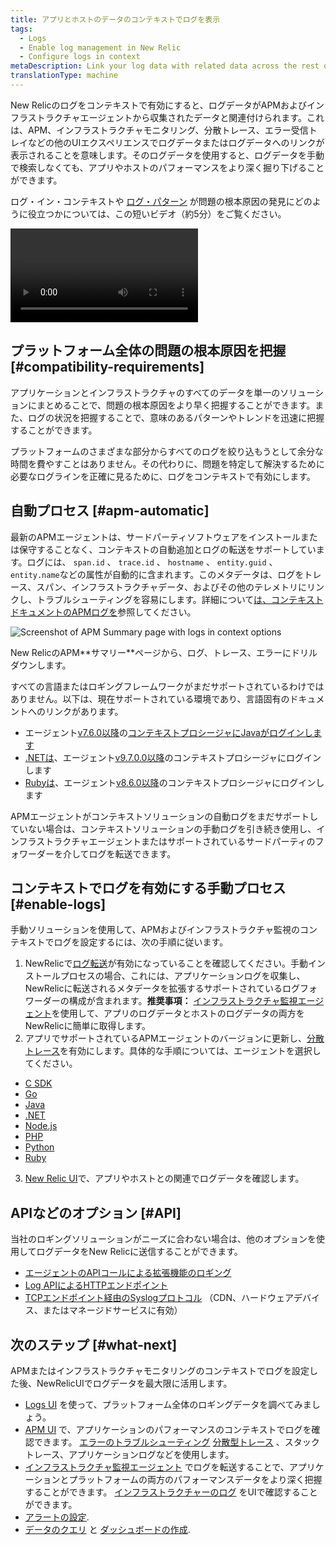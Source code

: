 ```yaml
---
title: アプリとホストのデータのコンテキストでログを表示
tags:
  - Logs
  - Enable log management in New Relic
  - Configure logs in context
metaDescription: Link your log data with related data across the rest of the New Relic platform by configuring logs in context.
translationType: machine
---
```



New Relicのログをコンテキストで有効にすると、ログデータがAPMおよびインフラストラクチャエージェントから収集されたデータと関連付けられます。これは、APM、インフラストラクチャモニタリング、分散トレース、エラー受信トレイなどの他のUIエクスペリエンスでログデータまたはログデータへのリンクが表示されることを意味します。そのログデータを使用すると、ログデータを手動で検索しなくても、アプリやホストのパフォーマンスをより深く掘り下げることができます。

ログ・イン・コンテキストや [ログ・パターン](/docs/logs/ui-data/find-unusual-logs-log-patterns) が問題の根本原因の発見にどのように役立つかについては、この短いビデオ（約5分）をご覧ください。

<Video
  id="awCeXQZs2YE"
  type="youtube"
/>

## プラットフォーム全体の問題の根本原因を把握 [#compatibility-requirements]

アプリケーションとインフラストラクチャのすべてのデータを単一のソリューションにまとめることで、問題の根本原因をより早く把握することができます。また、ログの状況を把握することで、意味のあるパターンやトレンドを迅速に把握することができます。

プラットフォームのさまざまな部分からすべてのログを絞り込もうとして余分な時間を費やすことはありません。その代わりに、問題を特定して解決するために必要なログラインを正確に見るために、ログをコンテキストで有効にします。

## 自動プロセス [#apm-automatic]

最新のAPMエージェントは、サードパーティソフトウェアをインストールまたは保守することなく、コンテキストの自動追加とログの転送をサポートしています。ログには、 `span.id` 、 `trace.id` 、 `hostname` 、 `entity.guid` 、 `entity.name`などの属性が自動的に含まれます。このメタデータは、ログをトレース、スパン、インフラストラクチャデータ、およびその他のテレメトリにリンクし、トラブルシューティングを容易にします。詳細について[は、コンテキストドキュメントのAPMログを](/docs/apm/new-relic-apm/getting-started/get-started-logs-context)参照してください。

<img
  title="APM logs in context UI options"
  alt="Screenshot of APM Summary page with logs in context options"
  src={ApmLic2040622}
/>

<figcaption>
  New RelicのAPM**サマリー**ページから、ログ、トレース、エラーにドリルダウンします。
</figcaption>

すべての言語またはロギングフレームワークがまだサポートされているわけではありません。以下は、現在サポートされている環境であり、言語固有のドキュメントへのリンクがあります。

* エージェント[v7.6.0以降](/docs/release-notes/agent-release-notes/java-release-notes)の[コンテキストプロシージャにJavaがログインします](/docs/logs/logs-context/java-configure-logs-context-all)
* [.NETは](/docs/logs/logs-context/net-configure-logs-context-all)、エージェント[v9.7.0.0以降](/docs/release-notes/agent-release-notes/net-release-notes)のコンテキストプロシージャにログインします
* [Rubyは](/docs/logs/logs-context/configure-logs-context-ruby)、エージェント[v8.6.0以降](/docs/release-notes/agent-release-notes/ruby-release-notes)のコンテキストプロシージャにログインします

APMエージェントがコンテキストソリューションの自動ログをまだサポートしていない場合は、コンテキストソリューションの手動ログを引き続き使用し、インフラストラクチャエージェントまたはサポートされているサードパーティのフォワーダーを介してログを転送できます。

## コンテキストでログを有効にする手動プロセス [#enable-logs]

手動ソリューションを使用して、APMおよびインフラストラクチャ監視のコンテキストでログを設定するには、次の手順に従います。

1. NewRelicで[ログ転送](/docs/logs/enable-log-management-new-relic/enable-log-monitoring-new-relic/enable-log-management-new-relic)が有効になっていることを確認してください。手動インストールプロセスの場合、これには、アプリケーションログを収集し、NewRelicに転送されるメタデータを拡張するサポートされているログフォワーダーの構成が含まれます。**推奨事項：** [インフラストラクチャ監視エージェント](/docs/logs/enable-log-management-new-relic/enable-log-monitoring-new-relic/forward-your-logs-using-infrastructure-agent)を使用して、アプリのログデータとホストのログデータの両方をNewRelicに簡単に取得します。
2. アプリでサポートされているAPMエージェントのバージョンに更新し、[分散トレース](/docs/distributed-tracing/concepts/introduction-distributed-tracing)を有効にします。具体的な手順については、エージェントを選択してください。

* [C SDK](/docs/logs/enable-log-management-new-relic/configure-logs-context/c-sdk-configure-logs-context)
* [Go](/docs/logs/enable-log-management-new-relic/configure-logs-context/configure-logs-context-go/)
* [Java](/docs/logs/enable-log-management-new-relic/configure-logs-context/java-configure-logs-context-all/)
* [.NET](/docs/logs/enable-log-management-new-relic/configure-logs-context/net-configure-logs-context-all/)
* [Node.js](/docs/logs/enable-log-management-new-relic/configure-logs-context/configure-logs-context-nodejs/)
* [PHP](/docs/logs/enable-log-management-new-relic/configure-logs-context/configure-logs-context-php/)
* [Python](/docs/logs/enable-log-management-new-relic/configure-logs-context/configure-logs-context-python/)
* [Ruby](/docs/logs/enable-log-management-new-relic/configure-logs-context/configure-logs-context-ruby/)

3. [New Relic UI](#what-next)で、アプリやホストとの関連でログデータを確認します。

## APIなどのオプション [#API]

当社のロギングソリューションがニーズに合わない場合は、他のオプションを使用してログデータをNew Relicに送信することができます。

* [エージェントのAPIコールによる拡張機能のロギング](/docs/logs/new-relic-logs/apm-integration/apm-agent-apis-manual-logs-context-instrumentation)
* [Log APIによるHTTPエンドポイント](/docs/logs/log-management/log-api/introduction-log-api/)
* [TCPエンドポイント経由のSyslogプロトコル](/docs/logs/log-management/log-api/use-tcp-endpoint-forward-logs-new-relic/) （CDN、ハードウェアデバイス、またはマネージドサービスに有効）

## 次のステップ [#what-next]

APMまたはインフラストラクチャモニタリングのコンテキストでログを設定した後、NewRelicUIでログデータを最大限に活用します。

* [Logs UI](/docs/logs/log-management/ui-data/use-logs-ui) を使って、プラットフォーム全体のロギングデータを調べてみましょう。
* [APM UI](/docs/logs/log-management/ui-data/use-logs-ui/#links) で、アプリケーションのパフォーマンスのコンテキストでログを確認できます。 [エラーのトラブルシューティング](/docs/apm/apm-ui-pages/error-analytics/errors-page-find-fix-verify-problems/) [分散型トレース](/docs/apm/distributed-tracing/ui-data/understand-use-distributed-tracing-data) 、スタックトレース、アプリケーションログなどを使用します。
* [インフラストラクチャ監視エージェント](/docs/logs/enable-log-management-new-relic/enable-log-monitoring-new-relic/forward-your-logs-using-infrastructure-agent/) でログを転送することで、アプリケーションとプラットフォームの両方のパフォーマンスデータをより深く把握することができます。 [インフラストラクチャーのログ](/docs/logs/log-management/ui-data/use-logs-ui/#links) をUIで確認することができます。
* [アラートの設定](/docs/alerts-applied-intelligence/new-relic-alerts/alert-conditions/create-alert-conditions/).
* [データのクエリ](/docs/query-your-data/explore-query-data/get-started/introduction-querying-new-relic-data/) と [ダッシュボードの作成](/docs/query-your-data/explore-query-data/dashboards/introduction-dashboards/).